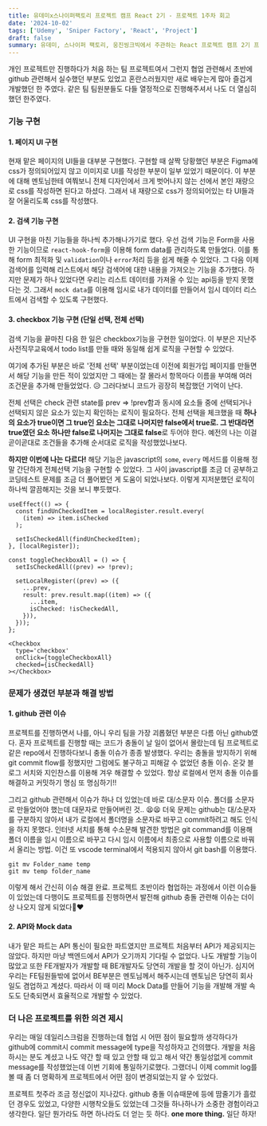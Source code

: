 ```yaml
---
title: 유데미x스나이퍼팩토리 프로젝트 캠프 React 2기 - 프로젝트 1주차 회고
date: '2024-10-02'
tags: ['Udemy', 'Sniper Factory', 'React', 'Project']
draft: false
summary: 유데미, 스나이퍼 팩토리, 웅진씽크빅에서 주관하는 React 프로젝트 캠프 2기 프로젝트 1주차 회고
---
```


개인 프로젝트만 진행하다가 처음 하는 팀 프로젝트여서 그런지 협업 관련해서 초반에 github 관련해서 실수했던 부분도 있었고 혼란스러웠지만 새로 배우는게 많아 즐겁게 개발했던 한 주였다.
같은 팀 팀원분들도 다들 열정적으로 진행해주셔서 나도 더 열심히 했던 한주였다.

### 기능 구현

#### 1. 페이지 UI 구현

현재 맡은 페이지의 UI들을 대부분 구현했다.
구현할 때 살짝 당황했던 부분은 Figma에 css가 정의되어있지 않고 이미지로 UI를 작성한 부분이 일부 있었기 때문이다.
이 부분에 대해 멘토님한테 여쭤보니 전체 디자인에서 크게 벗어나지 않는 선에서 본인 재량으로 css를 작성하면 된다고 하셨다.
그래서 내 재량으로 css가 정의되어있는 타 UI들과 잘 어울리도록 css를 작성했다.

#### 2. 검색 기능 구현

UI 구현을 마친 기능들을 하나씩 추가해나가기로 했다.
우선 검색 기능은 Form을 사용한 기능이므로 `react-hook-form`을 이용해 form data를 관리하도록 만들었다.
이를 통해 form 최적화 및 `validation`이나 `error`처리 등을 쉽게 해줄 수 있었다.
그 다음 이제 검색어를 입력해 리스트에서 해당 검색어에 대한 내용을 가져오는 기능을 추가했다.
하지만 문제가 하나 있었다면 우리는 리스트 데이터를 가져올 수 있는 api등을 받지 못했다는 것.
그래서 `mock data`를 이용해 임시로 내가 데이터를 만들어서 임시 데이터 리스트에서 검색할 수 있도록 구현했다.

#### 3. checkbox 기능 구현 (단일 선택, 전체 선택)

검색 기능을 끝마친 다음 한 일은 checkbox기능을 구현한 일이었다.
이 부분은 지난주 사전직무교육에서 todo list를 만들 때와 동일해 쉽게 로직을 구현할 수 있었다.

여기에 추가된 부분은 바로 '전체 선택' 부분이었는데
이전에 회원가입 페이지를 만들면서 해당 기능을 만든 적이 있었지만 그 때에는 잘 몰라서 항목마다 이름을 부여해 여러 조건문을 추가해 만들었었다. 😥
그러다보니 코드가 굉장히 복잡했던 기억이 난다.

전체 선택은 check 관련 state를 prev => !prev함과 동시에 요소들 중에 선택되거나 선택되지 않은 요소가 있는지 확인하는 로직이 필요하다.
전체 선택을 체크했을 때 <b>하나의 요소가 true이면 그 true인 요소는 그대로 나머지만 false에서 true로.
그 반대라면 true였던 요소 하나만 false로 나머지는 그대로 false</b>로 두어야 한다.
예전의 나는 이걸 곧이곧대로 조건들을 추가해 순서대로 로직을 작성했었나보다.

<b>하지만 이번에 나는 다르다!</b> 해당 기능은 javascript의 `some`, `every` 메서드를 이용해 정말 간단하게
전체선택 기능을 구현할 수 있었다. 그 사이 javascript를 조금 더 공부하고 코딩테스트 문제를 조금 더 풀어봤던
게 도움이 되었나보다. 이렇게 지저분했던 로직이 하나씩 깔끔해지는 것을 보니 뿌듯했다.

```
useEffect(() => {
  const findUnCheckedItem = localRegister.result.every(
    (item) => item.isChecked
  );

  setIsCheckedAll(findUnCheckedItem);
}, [localRegister]);
```

```
const toggleCheckboxAll = () => {
  setIsCheckedAll((prev) => !prev);

  setLocalRegister((prev) => ({
    ...prev,
    result: prev.result.map((item) => ({
      ...item,
      isChecked: !isCheckedAll,
    })),
  }));
};
```

```
<Checkbox
  type='checkbox'
  onClick={toggleCheckboxAll}
  checked={isCheckedAll}
></Checkbox>
```

### 문제가 생겼던 부분과 해결 방법

#### 1. github 관련 이슈

프로젝트를 진행하면서 나를, 아니 우리 팀을 가장 괴롭혔던 부분은 다름 아닌 github였다.
혼자 프로젝트를 진행할 때는 코드가 충돌이 날 일이 없어서 몰랐는데 팀 프로젝트로 같은 repo에서 진행하다보니 충돌 이슈가 종종 발생했다.
우리는 충돌을 방지하기 위해 git commit flow를 정했지만 그럼에도 불구하고 피해갈 수 없었던 충돌 이슈.
온갖 블로그 서치와 지인찬스를 이용해 겨우 해결할 수 있었다.
항상 로컬에서 먼저 충돌 이슈를 해결하고 커밋하기 명심 또 명심하기!!

그리고 github 관련해서 이슈가 하나 더 있었는데 바로 대/소문자 이슈.
폴더를 소문자로 만들었어야 했는데 대문자로 만들어버린 것.. 😫😫
더욱 문제는 github는 대/소문자를 구분하지 않아서 내가 로컬에서 폴더명을 소문자로 바꾸고 commit하려고 해도 인식을 하지 못했다.
인터넷 서치를 통해 수소문해 발견한 방법은 git command를 이용해 폴더 이름을 임시 이름으로 바꾸고
다시 임시 이름에서 최종으로 사용할 이름으로 바꿔서 올리는 방법.
이건 또 vscode terminal에서 적용되지 않아서 git bash를 이용했다.

```
git mv Folder_name temp
git mv temp folder_name
```

이렇게 해서 간신히 이슈 해결 완료.
프로젝트 초반이라 협업하는 과정에서 이런 이슈들이 있었는데 다행이도 프로젝트를 진행하면서
발전해 github 충돌 관련해 이슈는 더이상 나오지 않게 되었다🥰❤

#### 2. API와 Mock data

내가 맡은 파트는 API 통신이 필요한 파트였지만 프로젝트 처음부터 API가 제공되지는 않았다.
하지만 마냥 백엔드에서 API가 오기까지 기다릴 수 없었다. 나도 개발할 기능이 많았고 또한
FE개발자가 개발할 때 BE개발자도 당연히 개발을 할 것이 아닌가. 심지어 우리는 FE팀원들밖에 없어서 BE부분은 멘토님께서 해주시는데
멘토님은 당연히 회사 일도 겸업하고 계셨다.
따라서 이 때 미리 Mock Data를 만들어 기능을 개발해 개발 속도도 단축되면서 효율적으로 개발할 수 있었다.

### 더 나은 프로젝트를 위한 의견 제시

우리는 매일 데일리스크럼을 진행하는데 협업 시 어떤 점이 필요할까 생각하다가
github에 commit시 commit message에 type을 작성하자고 건의했다.
개발을 처음하시는 분도 계셨고 나도 약간 할 때 있고 안할 때 있고 해서 약간 통일성없게 commit message를 작성했었는데
이번 기회에 통일하기로했다. 그랬더니 이제 commit log를 볼 때 좀 더 명확하게 프로젝트에서 어떤 점이 변경되었는지 알 수 있었다.

프로젝트 첫주라 조금 정신없이 지나갔다. github 충돌 이슈때문에 등에 땀줄기가 흘렀던 경우도 있었고,
다양한 시행착오들도 있었는데 그것들 하나하나가 소중한 경험이라고 생각한다.
일단 뭔가라도 하면 하나라도 더 얻는 듯 하다. <b>one more thing.</b> 일단 하자!
